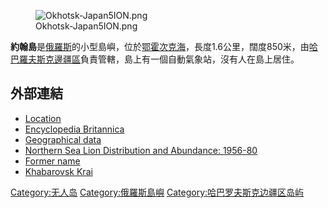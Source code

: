 {{Coord|56|24|35|N|143|22|53|E|display=title|type:isle}}

[[File:Okhotsk-Japan5ION.png|thumb]]

'''約翰島'''是[[俄羅斯|俄羅斯]]的小型島嶼，位於[[鄂霍次克海|鄂霍次克海]]，長度1.6公里，闊度850米，由[[哈巴羅夫斯克邊疆區|哈巴羅夫斯克邊疆區]]負責管轄，島上有一個自動氣象站，沒有人在島上居住。

== 外部連結 ==
*[http://worldmaps.web.infoseek.co.jp/russia_guide.htm Location] {{Wayback|url=http://worldmaps.web.infoseek.co.jp/russia_guide.htm |date=20080109202105 }}
*[http://concise.britannica.com/dday/print?articleId=108648&fullArticle=true&tocId=36059 Encyclopedia Britannica] {{Webarchive|url=https://archive.today/20130102162114/http://concise.britannica.com/dday/print?articleId=108648&fullArticle=true&tocId=36059 |date=2013-01-02 }}
*[http://land.worldcitydb.com/ostrov_iony_4083256.html Geographical data]
*[http://links.jstor.org/sici?sici=0022-541X(198407)48%3A3%3C729%3ANSLDAA%3E2.0.CO%3B2-F Northern Sea Lion Distribution and Abundance: 1956-80]
*[http://alas.matf.bg.ac.rs/~mr04181/osnovi/sem1/ohotsko_more.html Former name] {{Wayback|url=http://alas.matf.bg.ac.rs/~mr04181/osnovi/sem1/ohotsko_more.html |date=20110811071852 }}
*[http://land.worldcitydb.com/khabarovskiy_in_russian_federation_state.html Khabarovsk Krai]{{dead link|date=2018年1月 |bot=InternetArchiveBot |fix-attempted=yes }}
{{Pacific Islands}}

{{Russia-geo-stub}}

[[Category:无人岛|Category:无人岛]]
[[Category:俄羅斯島嶼|Category:俄羅斯島嶼]]
[[Category:哈巴罗夫斯克边疆区岛屿|Category:哈巴罗夫斯克边疆区岛屿]]